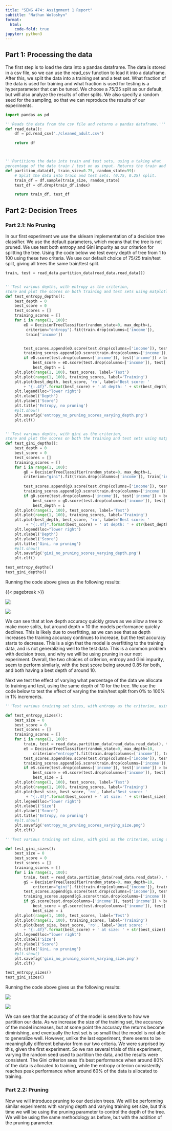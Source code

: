 ```yaml
---
title: "SENG 474: Assignment 1 Report"
subtitle: "Nathan Woloshyn"
format:
  html:
    code-fold: true
jupyter: python3
---
```


## Part 1: Processing the data

The first step is to load the data into a pandas dataframe. The data is stored in a csv file, so we can use the read_csv function to load it into a dataframe.
After this, we split the data into a training set and a test set. What fraction of the data is used for training and what fraction is used for testing is a hyperparameter that can be tuned. We choose a 75/25 split as our default, but will also analyze the results of other splits. We also specify a random seed for the sampling, so that we can reproduce the results of our experiments.

```python 
import pandas as pd

'''Reads the data from the csv file and returns a pandas dataframe.'''
def read_data():
    df = pd.read_csv('./cleaned_adult.csv')

    return df



'''Partitions the data into train and test sets, using a taking what 
percentage of the data train / test on as input. Returns the train and test'''
def partition_data(df, train_size=0.75, random_state=99):
    # Split the data into train and test sets. (0.75, 0.25) split.
    train_df = df.sample(train_size, random_state)
    test_df = df.drop(train_df.index)

    return train_df, test_df


```

## Part 2: Decision Trees

### Part 2.1: No Pruning

In our first experiment we use the sklearn implementation of a decision tree classifier. We use the default parameters, which means that the tree is not pruned. We use test both entropy and Gini impurity as our criterion for splitting the tree. Using the code below we test every depth of tree from 1 to 100 using these two criteria. We use our default choice of 75/25 train/test split, giving all trees the same train/test split.

```python
train, test = read_data.partition_data(read_data.read_data())


'''Test various depths, with entropy as the criterion, 
store and plot the scores on both training and test sets using matplotlib'''
def test_entropy_depths():
    best_depth = 0
    best_score = 0
    test_scores = []
    training_scores = []
    for i in range(1, 100):
        eD = DecisionTreeClassifier(random_state=0, max_depth=i,
         criterion="entropy").fit(train.drop(columns=['income']), 
         train['income'])


        test_scores.append(eD.score(test.drop(columns=['income']), test['income']))
        training_scores.append(eD.score(train.drop(columns=['income']), train['income']))
        if eD.score(test.drop(columns=['income']), test['income']) > best_score:
            best_score = eD.score(test.drop(columns=['income']), test['income'])
            best_depth = i
    plt.plot(range(1, 100), test_scores, label='Test')
    plt.plot(range(1, 100), training_scores, label='Training')
    plt.plot(best_depth, best_score, 'ro', label='Best score: '
        + "{:.4f}".format(best_score) + ' at depth: ' + str(best_depth))
    plt.legend(loc="lower right")
    plt.xlabel('Depth')
    plt.ylabel('Score')
    plt.title('Entropy, no pruning')
    #plt.show()
    plt.savefig('entropy_no_pruning_scores_varying_depth.png')
    plt.clf()


'''Test various depths, with gini as the criterion,
store and plot the scores on both the training and test sets using matplotlib'''
def test_gini_depths():
    best_depth = 0
    best_score = 0
    test_scores = []
    training_scores = []
    for i in range(1, 100):
        gD = DecisionTreeClassifier(random_state=0, max_depth=i, 
        criterion="gini").fit(train.drop(columns=['income']), train['income'])
        
        test_scores.append(gD.score(test.drop(columns=['income']), test['income']))
        training_scores.append(gD.score(train.drop(columns=['income']), train['income']))
        if gD.score(test.drop(columns=['income']), test['income']) > best_score:
            best_score = gD.score(test.drop(columns=['income']), test['income'])
            best_depth = i
    plt.plot(range(1, 100), test_scores, label='Test')
    plt.plot(range(1, 100), training_scores, label='Training')
    plt.plot(best_depth, best_score, 'ro', label='Best score: '
         + "{:.4f}".format(best_score) + ' at depth: ' + str(best_depth))
    plt.legend(loc="lower right")
    plt.xlabel('Depth')
    plt.ylabel('Score')
    plt.title('Gini, no pruning')
    #plt.show()
    plt.savefig('gini_no_pruning_scores_varying_depth.png')
    plt.clf()

test_entropy_depths()
test_gini_depths()

```

Running the code above gives us the following results:

{{< pagebreak >}}

::: {layout-ncol=2}
![](figures/gini_no_pruning_scores_varying_depth.png)

![](figures/entropy_no_pruning_scores_varying_depth.png)
:::

We can see that at low depth accuracy quickly grows as we allow a tree to make more splits, but around depth = 10 the models performance quickly declines. This is likely due to overfitting, as we can see that as depth increases the training accuracy continues to increase, but the test accuracy starts to decrease. This is a sign that the model is overfitting to the training data, and is not generalizing well to the test data. This is a common problem with decision trees, and why we will be using pruning in our next experiment. Overall, the two choices of criterion, entropy and Gini impurity, seem to perform similarly, with the best score being around 0.85 for both, and both having a best depth of around 10.

Next we test the effect of varying what percentage of the data we allocate to training and test, using the same depth of 10 for the tree. We use the code below to test the effect of varying the train/test split from 0% to 100% in 1% increments.

```python
'''Test various training set sizes, with entropy as the criterion, using depth = 10'''

def test_entropy_sizes():
    best_size = 0
    best_score = 0
    test_scores = []
    training_scores = []
    for i in range(1, 100):
        train, test = read_data.partition_data(read_data.read_data(), train_size=i/100)
        eS = DecisionTreeClassifier(random_state=0, max_depth=10, 
            criterion="entropy").fit(train.drop(columns=['income']), train['income'])
        test_scores.append(eS.score(test.drop(columns=['income']), test['income']))
        training_scores.append(eS.score(train.drop(columns=['income']), train['income']))
        if eS.score(test.drop(columns=['income']), test['income']) > best_score:
            best_score = eS.score(test.drop(columns=['income']), test['income'])
            best_size = i
    plt.plot(range(1, 100), test_scores, label='Test')
    plt.plot(range(1, 100), training_scores, label='Training')
    plt.plot(best_size, best_score, 'ro', label='Best score: '
         + "{:.4f}".format(best_score) + ' at size: ' + str(best_size))
    plt.legend(loc="lower right")
    plt.xlabel('Size')
    plt.ylabel('Score')
    plt.title('Entropy, no pruning')
    #plt.show()
    plt.savefig('entropy_no_pruning_scores_varying_size.png')
    plt.clf()

'''Test various training set sizes, with gini as the criterion, using depth = 10'''

def test_gini_sizes():
    best_size = 0
    best_score = 0
    test_scores = []
    training_scores = []
    for i in range(1, 100):
        train, test = read_data.partition_data(read_data.read_data(), train_size=i/100)
        gS = DecisionTreeClassifier(random_state=0, max_depth=10, 
            criterion="gini").fit(train.drop(columns=['income']), train['income'])
        test_scores.append(gS.score(test.drop(columns=['income']), test['income']))
        training_scores.append(gS.score(train.drop(columns=['income']), train['income']))
        if gS.score(test.drop(columns=['income']), test['income']) > best_score:
            best_score = gS.score(test.drop(columns=['income']), test['income'])
            best_size = i
    plt.plot(range(1, 100), test_scores, label='Test')
    plt.plot(range(1, 100), training_scores, label='Training')
    plt.plot(best_size, best_score, 'ro', label='Best score: ' 
        + "{:.4f}".format(best_score) + ' at size: ' + str(best_size))
    plt.legend(loc="lower right")
    plt.xlabel('Size')
    plt.ylabel('Score')
    plt.title('Gini, no pruning')
    #plt.show()
    plt.savefig('gini_no_pruning_scores_varying_size.png')
    plt.clf()

test_entropy_sizes()
test_gini_sizes()

```

Running the code above gives us the following results:


::: {layout-ncol=2}
![](figures/gini_no_pruning_scores_varying_size.png)

![](figures/entropy_no_pruning_scores_varying_size.png)
:::

We can see that the accuracy of of the model is sensitive to how we partition our data. As we increase the size of the training set, the accuracy of the model increases, but at some point the accuracy the returns become diminishing, and eventually the test set is so small that the model is not able to generalize well. However, unlike the last experiment, there seems to be meaningfully different behavior from our two criteria. We were surprised by this, given the first experiment. So we ran several trials of this experiment, varying the random seed used to partition the data, and the results were consistent. The Gini criterion sees it's best performance when around 80% of the data is allocated to training, while the entropy criterion consistently reaches peak performance when around 60% of the data is allocated to training.




### Part 2.2: Pruning

Now we will introduce pruning to our decision trees. We will be performing similar experiments with varying depth and varying training set size, but this time we will be using the pruning parameter to control the depth of the tree. We will be using the same methodology as before, but with the addition of the pruning parameter.